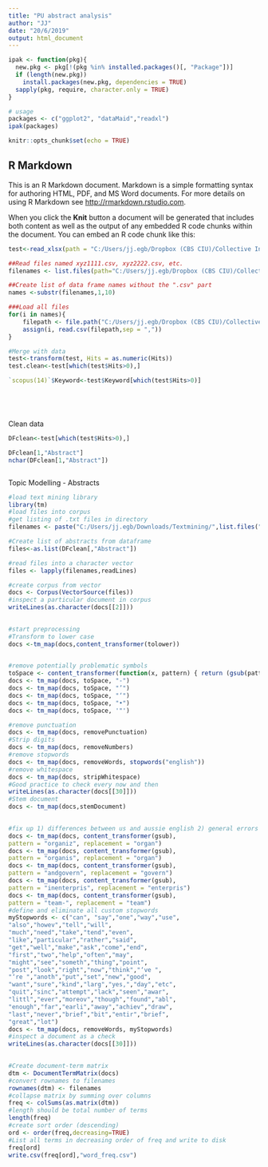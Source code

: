 ```yaml
---
title: "PU abstract analysis"
author: "JJ"
date: "20/6/2019"
output: html_document
---
```



```r
ipak <- function(pkg){
  new.pkg <- pkg[!(pkg %in% installed.packages()[, "Package"])]
  if (length(new.pkg)) 
    install.packages(new.pkg, dependencies = TRUE)
  sapply(pkg, require, character.only = TRUE)
}

# usage
packages <- c("ggplot2", "dataMaid","readxl")
ipak(packages)
```


```r
knitr::opts_chunk$set(echo = TRUE)
```

## R Markdown

This is an R Markdown document. Markdown is a simple formatting syntax for authoring HTML, PDF, and MS Word documents. For more details on using R Markdown see <http://rmarkdown.rstudio.com>.

When you click the **Knit** button a document will be generated that includes both content as well as the output of any embedded R code chunks within the document. You can embed an R code chunk like this:

```r
test<-read_xlsx(path = "C:/Users/jj.egb/Dropbox (CBS CIU)/Collective Intelligence Unit/7. project 2019 - 2022 (PU)/B_Research/Literature review/Research Areas+concepts/Data scraping/ScopusScrape - Abstract/Data and grpahs.xlsx",sheet = "Data")

##Read files named xyz1111.csv, xyz2222.csv, etc.
filenames <- list.files(path="C:/Users/jj.egb/Dropbox (CBS CIU)/Collective Intelligence Unit/7. project 2019 - 2022 (PU)/B_Research/Literature review/Research Areas+concepts/Data scraping/ScopusScrape - Abstract/Abstract scrapes",pattern="scopus+.*csv")

##Create list of data frame names without the ".csv" part 
names <-substr(filenames,1,10)

###Load all files
for(i in names){
    filepath <- file.path("C:/Users/jj.egb/Dropbox (CBS CIU)/Collective Intelligence Unit/7. project 2019 - 2022 (PU)/B_Research/Literature review/Research Areas+concepts/Data scraping/ScopusScrape - Abstract/Abstract scrapes",paste(i,".csv",sep=""))
    assign(i, read.csv(filepath,sep = ","))
}

#Merge with data
test<-transform(test, Hits = as.numeric(Hits))
test.clean<-test[which(test$Hits>0),]

`scopus(14)`$Keyword<-test$Keyword[which(test$Hits>0)]






```


Clean data
```r
DFclean<-test[which(test$Hits>0),]

DFclean[1,"Abstract"]
nchar(DFclean[1,"Abstract"])



```

Topic Modelling - Abstracts
```r


#load text mining library
library(tm)
#load files into corpus
#get listing of .txt files in directory
filenames <- paste("C:/Users/jj.egb/Downloads/Textmining/",list.files("C:/Users/jj.egb/Downloads/Textmining",pattern= "*.txt"),sep = "")#tutorial texts

#Create list of abstracts from dataframe
files<-as.list(DFclean[,"Abstract"])

#read files into a character vector
files <- lapply(filenames,readLines)

#create corpus from vector
docs <- Corpus(VectorSource(files))
#inspect a particular document in corpus
writeLines(as.character(docs[[2]]))
 

#start preprocessing
#Transform to lower case
docs <-tm_map(docs,content_transformer(tolower))
 

#remove potentially problematic symbols
toSpace <- content_transformer(function(x, pattern) { return (gsub(pattern, " ", x))})
docs <- tm_map(docs, toSpace, "-")
docs <- tm_map(docs, toSpace, "’")
docs <- tm_map(docs, toSpace, "‘")
docs <- tm_map(docs, toSpace, "•")
docs <- tm_map(docs, toSpace, '"')

#remove punctuation
docs <- tm_map(docs, removePunctuation)
#Strip digits
docs <- tm_map(docs, removeNumbers)
#remove stopwords
docs <- tm_map(docs, removeWords, stopwords("english"))
#remove whitespace
docs <- tm_map(docs, stripWhitespace)
#Good practice to check every now and then
writeLines(as.character(docs[[30]]))
#Stem document
docs <- tm_map(docs,stemDocument)
 

#fix up 1) differences between us and aussie english 2) general errors
docs <- tm_map(docs, content_transformer(gsub),
pattern = "organiz", replacement = "organ")
docs <- tm_map(docs, content_transformer(gsub),
pattern = "organis", replacement = "organ")
docs <- tm_map(docs, content_transformer(gsub),
pattern = "andgovern", replacement = "govern")
docs <- tm_map(docs, content_transformer(gsub),
pattern = "inenterpris", replacement = "enterpris")
docs <- tm_map(docs, content_transformer(gsub),
pattern = "team-", replacement = "team")
#define and eliminate all custom stopwords
myStopwords <- c("can", "say","one","way","use",
"also","howev","tell","will",
"much","need","take","tend","even",
"like","particular","rather","said",
"get","well","make","ask","come","end",
"first","two","help","often","may",
"might","see","someth","thing","point",
"post","look","right","now","think","‘ve ",
"‘re ","anoth","put","set","new","good",
"want","sure","kind","larg","yes,","day","etc",
"quit","sinc","attempt","lack","seen","awar",
"littl","ever","moreov","though","found","abl",
"enough","far","earli","away","achiev","draw",
"last","never","brief","bit","entir","brief",
"great","lot")
docs <- tm_map(docs, removeWords, myStopwords)
#inspect a document as a check
writeLines(as.character(docs[[30]]))
 

#Create document-term matrix
dtm <- DocumentTermMatrix(docs)
#convert rownames to filenames
rownames(dtm) <- filenames
#collapse matrix by summing over columns
freq <- colSums(as.matrix(dtm))
#length should be total number of terms
length(freq)
#create sort order (descending)
ord <- order(freq,decreasing=TRUE)
#List all terms in decreasing order of freq and write to disk
freq[ord]
write.csv(freq[ord],"word_freq.csv")
```

